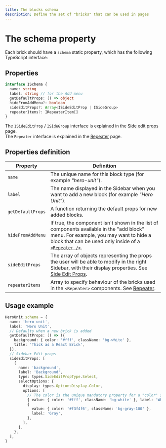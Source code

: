 ```yaml
---
title: The blocks schema
description: Define the set of "bricks" that can be used in pages
---
```


# The schema property

Each brick should have a `schema` static property, which has the following TypeScript interface:

## Properties

```ts
interface ISchema {
  name: string
  label: string // for the Add menu
  getDefaultProps: () => object
  hideFromAddMenu?: boolean
  sideEditProps?: Array<ISideEditProp | ISideGroup>
  repeaterItems?: IRepeaterItem[]
}
```

The `ISideEditProp` / `ISideGroup` interface is explained in the [Side edit props](side-edit-props) page.  
The `Repeater` interface is explained in the [Repeater](/api-reference/visual-components/repeater) page.

## Properties definition

| Property          | Definition                                                                                                                                                                                                                            |
| ----------------- | ------------------------------------------------------------------------------------------------------------------------------------------------------------------------------------------------------------------------------------- |
| `name`            | The unique name for this block type (for example _"hero-unit"_).                                                                                                                                                                       |
| `label`           | The name displayed in the Sidebar when you want to add a new block (for example _"Hero Unit"_).                                                                                                                                        |
| `getDefaultProps` | A function returning the default props for new added blocks.                                                                                                                                                                          |
| `hideFromAddMenu` | If true, the component isn't shown in the list of components available in the "add block" menu. For example, you may want to hide a block that can be used only inside of a [`<Repeater />`](/api-reference/visual-components/repeater). |
| `sideEditProps`   | The array of objects representing the props the user will be able to modify in the right Sidebar, with their display properties. See [Side Edit Props](side-edit-props).                                                               |
| `repeaterItems`   | Array to specify behaviour of the bricks used in the `<Repeater>` components. See [Repeater](/api-reference/visual-components/repeater).                                                                                               |

## Usage example

```ts
HeroUnit.schema = {
  name: 'hero-unit',
  label: 'Hero Unit',
  // Defaults when a new brick is added
  getDefaultProps: () => ({
    background: { color: '#fff', className: 'bg-white' },
    title: 'Thick as a React Brick',
  }),
  // Sidebar Edit props
  sideEditProps: [
    {
      name: 'background',
      label: 'Background',
      type: types.SideEditPropType.Select,
      selectOptions: {
        display: types.OptionsDisplay.Color,
        options: [
          // The color is the unique mandatory property for a "color" select
          { value: { color: '#fff', className: 'bg-white' }, label: 'White' },
          {
            value: { color: '#f3f4f6', className: 'bg-gray-100' },
            label: 'Gray',
          },
        ],
      },
    },
  ],
}
```
